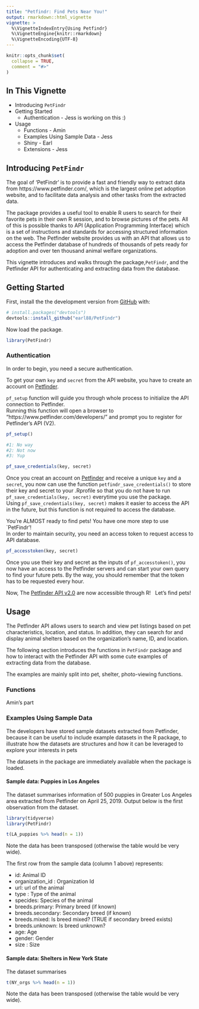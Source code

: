 ```yaml
---
title: "Petfindr: Find Pets Near You!"
output: rmarkdown::html_vignette
vignette: >
  %\VignetteIndexEntry{Using Petfindr}
  %\VignetteEngine{knitr::rmarkdown}
  %\VignetteEncoding{UTF-8}
---
```


```r
knitr::opts_chunk$set(
  collapse = TRUE,
  comment = "#>"
)
```


## In This Vignette

* Introducing `PetFindr`
* Getting Started
    + Authentication  - Jess is working on this :)
* Usage
    + Functions - Amin
    + Examples Using Sample Data - Jess
    + Shiny  - Earl
    + Extensions - Jess 




## Introducing `PetFindr`


The goal of 'PetFindr' is to provide a fast and friendly way to extract data from https://www.petfinder.com/, which is the largest online pet adoption website, and to facilitate data analysis and other tasks from the extracted data.\

The package provides a useful tool to enable R users to search for their favorite pets in their own R session, and to browse pictures of the pets. All of this is possible thanks to API (Application Programming Interface) which is a set of instructions and standards for accessing structured information on the web. The Petfinder website provides us with an API that allows us to access the Petfinder database of hundreds of thousands of pets ready for adoption and over ten thousand animal welfare organizations. \

This vignette introduces and walks through the package,`PetFindr`, and the Petfinder API for authenticating and extracting data from the database.\


## Getting Started

First, install the  the development version from [GitHub](https://github.com/) with:

``` r
# install.packages("devtools")
devtools::install_github("earl88/PetFindr")
```


Now load the package. 

```r
library(PetFindr)
```


### Authentication

In order to begin, you need a secure authentication. \

To get your own `key` and `secret` from the API website, you have to create an account on [Petfinder](https://www.petfinder.com/user/register/).\

`pf_setup` function will guide you through whole process to initialize the API connection to Petfinder.\
Running this function will open a browser to "https://www.petfinder.com/developers/" and prompt you to register for Petfinder's API (V2).

```r
pf_setup()

```


```r
#1: No way
#2: Not now
#3: Yup

```


```r
pf_save_credentials(key, secret)
````

Once you creat an account on [Petfinder](https://www.petfinder.com/) and receive a unique `key` and a `secret`, you now can use the function `petfindr_save_credentials()` to store their key and secret to your .Rprofile so that you do not have to run `pf_save_credentials(key, secret)` everytime you use the package.\
Using `pf_save_credentials(key, secret)` makes it easier to access the API in the future, but this function is not required to access the database.  \


You're ALMOST ready to find pets! You have one more step to use `PetFindr'! \
In order to maintain security, you need an access token to request access to API database.\

```r
pf_accesstoken(key, secret)
```

Once you use their key and secret as the inputs of `pf_accesstoken()`, you now have an access to the Petfinder servers and can start your own query to find your future pets. By the way, you should remember that the token has to be requested every hour.\


Now, The [Petfinder API v2.0](https://www.petfinder.com/developers/v2/docs/) are now accessible through R! \ 
Let's find pets! \




## Usage


The Petfinder API allows users to search and view pet listings based on pet characteristics, location, and status. In addition, they can search for and display animal shelters based on the organization's name, ID, and location.\

The following section introduces the functions in `PetFindr` package and how to interact with the Petfinder API with some cute examples of extracting data from the database. \

The examples are mainly split into pet, shelter, photo-viewing functions.


### Functions

Amin's part



### Examples Using Sample Data


The developers have stored sample datasets extracted from Petfinder, \
because it can be useful to include example datasets in the R package, to illustrate how the datasets are structures and how it can be leveraged to explore your interests in pets \

The datasets in the package are immediately available when the package is loaded.

#### Sample data: Puppies in Los Angeles

The dataset summarises information of 500 puppies in Greater Los Angeles area extracted from Petfinder on April 25, 2019. 
Output below is the first observation from the dataset.

```r
library(tidyverse)
library(PetFindr)
```

```r
t(LA_puppies %>% head(n = 1))

```

Note the data has been transposed (otherwise the table would be very wide).

The first row from the sample data (column 1 above) represents:

- id: Animal ID
- organization_id : Organization Id
- url: url of the animal
- type : Type of the animal
- specides: Species of the animal
- breeds.primary: Primary breed (if known)
- breeds.secondary: Secondary breed (if known)
- breeds.mixed: Is breed mixed? (TRUE if secondary breed exists)
- breeds.unknown: Is breed unknown?
- age: Age
- gender: Gender
- size : Size


#### Sample data: Shelters in New York State

The dataset summarises 

```r
t(NY_orgs %>% head(n = 1))

```

Note the data has been transposed (otherwise the table would be very wide).



